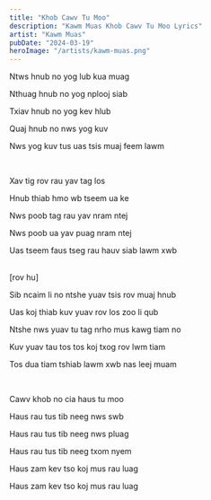 ```yaml
---
title: "Khob Cawv Tu Moo"
description: "Kawm Muas Khob Cawv Tu Moo Lyrics"
artist: "Kawm Muas"
pubDate: "2024-03-19"
heroImage: "/artists/kawm-muas.png"
---
```


Ntws hnub no yog lub kua muag

Nthuag hnub no yog nplooj siab

Txiav hnub no yog kev hlub

Quaj hnub no nws yog kuv

Nws yog kuv tus uas tsis muaj feem lawm

<br />

Xav tig rov rau yav tag los

Hnub thiab hmo wb tseem ua ke

Nws poob tag rau yav nram ntej

Nws poob ua yav puag nram ntej

Uas tseem faus tseg rau hauv siab lawm xwb

<br />
[rov hu]
<br />

Sib ncaim li no ntshe yuav tsis rov muaj hnub

Uas koj thiab kuv yuav rov los zoo li qub

Ntshe nws yuav tu tag nrho mus kawg tiam no

Kuv yuav tau tos tos koj txog rov lwm tiam

Tos dua tiam tshiab lawm xwb nas leej muam

<br />

Cawv khob no cia haus tu moo

Haus rau tus tib neeg nws swb

Haus rau tus tib neeg nws pluag

Haus rau tus tib neeg txom nyem

Haus zam kev tso koj mus rau luag

Haus zam kev tso koj mus rau luag
